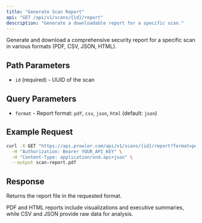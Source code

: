 ```yaml
---
title: "Generate Scan Report"
api: "GET /api/v1/scans/{id}/report"
description: "Generate a downloadable report for a specific scan."
---
```


Generate and download a comprehensive security report for a specific scan in various formats (PDF, CSV, JSON, HTML).

## Path Parameters

- `id` (required) - UUID of the scan

## Query Parameters

- `format` - Report format: `pdf`, `csv`, `json`, `html` (default: `json`)

## Example Request

```bash
curl -X GET "https://api.prowler.com/api/v1/scans/{id}/report?format=pdf" \
  -H "Authorization: Bearer YOUR_API_KEY" \
  -H "Content-Type: application/vnd.api+json" \
  --output scan-report.pdf
```

## Response

Returns the report file in the requested format.

<Note>
PDF and HTML reports include visualizations and executive summaries, while CSV and JSON provide raw data for analysis.
</Note>
